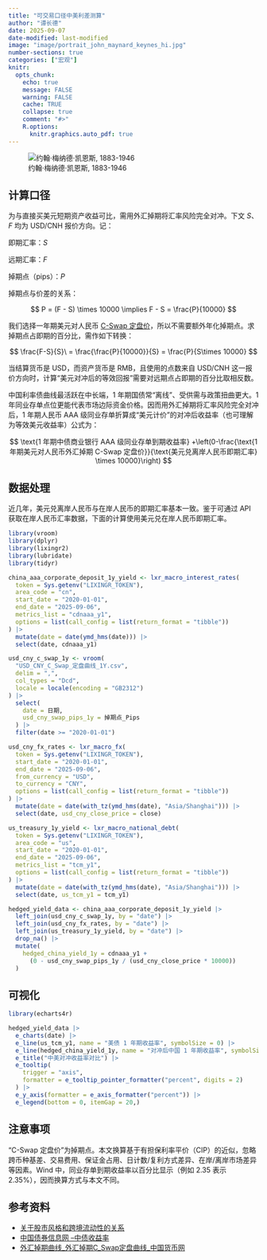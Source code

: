 ```yaml
---
title: "可交易口径中美利差测算"
author: "谭长德"
date: 2025-09-07
date-modified: last-modified
image: "image/portrait_john_maynard_keynes_hi.jpg"
number-sections: true
categories: ["宏观"]
knitr:
  opts_chunk: 
    echo: true
    message: FALSE
    warning: FALSE
    cache: TRUE
    collapse: true
    comment: "#>" 
    R.options:
      knitr.graphics.auto_pdf: true
---
```


![约翰·梅纳德·凯恩斯, 1883-1946](image/jmk.jpg)

## 计算口径

为与直接买美元短期资产收益可比，需用外汇掉期将汇率风险完全对冲。下文 $S$、$F$ 均为 USD/CNH 报价方向。记：

即期汇率：$S$

远期汇率：$F$

掉期点（pips）：$P$

掉期点与价差的关系：

$$ P = (F - S) \times 10000 \implies F - S = \frac{P}{10000} $$

我们选择一年期美元对人民币 [C-Swap 定盘价](https://www.chinamoney.org.cn/chinese/bkcurvfsw/)，所以不需要额外年化掉期点。求掉期点占即期的百分比，需作如下转换：

$$
\frac{F-S}{S}\
= \frac{\frac{P}{10000}}{S}
= \frac{P}{S\times 10000}
$$

当结算货币是 USD，而资产货币是 RMB，且使用的点数来自 USD/CNH 这一报价方向时，计算“美元对冲后的等效回报”需要对远期点占即期的百分比取相反数。

中国利率债曲线最活跃在中长端，1 年期国债常“离线”、受供需与政策扭曲更大。1 年同业存单点位更能代表市场边际资金价格。因而用外汇掉期将汇率风险完全对冲后，1 年期人民币 AAA 级同业存单折算成“美元计价”的对冲后收益率（也可理解为等效美元收益率）公式为：

$$
\text{1 年期中债商业银行 AAA 级同业存单到期收益率}
+\left(0-\frac{\text{1 年期美元对人民币外汇掉期 C-Swap 定盘价}}{\text{美元兑离岸人民币即期汇率} \times 10000}\right)
$$

## 数据处理

近几年，美元兑离岸人民币与在岸人民币的即期汇率基本一致。鉴于可通过 API 获取在岸人民币汇率数据，下面的计算使用美元兑在岸人民币即期汇率。


```r
library(vroom)
library(dplyr)
library(lixingr2)
library(lubridate)
library(tidyr)

china_aaa_corporate_deposit_1y_yield <- lxr_macro_interest_rates(
  token = Sys.getenv("LIXINGR_TOKEN"),
  area_code = "cn",
  start_date = "2020-01-01",
  end_date = "2025-09-06",
  metrics_list = "cdnaaa_y1",
  options = list(call_config = list(return_format = "tibble"))
) |>
  mutate(date = date(ymd_hms(date))) |>
  select(date, cdnaaa_y1)

usd_cny_c_swap_1y <- vroom(
  "USD_CNY_C_Swap_定盘曲线_1Y.csv",
  delim = ",",
  col_types = "Dcd",
  locale = locale(encoding = "GB2312")
) |>
  select(
    date = 日期,
    usd_cny_swap_pips_1y = 掉期点_Pips
  ) |>
  filter(date >= "2020-01-01")

usd_cny_fx_rates <- lxr_macro_fx(
  token = Sys.getenv("LIXINGR_TOKEN"),
  start_date = "2020-01-01",
  end_date = "2025-09-06",
  from_currency = "USD",
  to_currency = "CNY",
  options = list(call_config = list(return_format = "tibble"))
) |>
  mutate(date = date(with_tz(ymd_hms(date), "Asia/Shanghai"))) |>
  select(date, usd_cny_close_price = close)

us_treasury_1y_yield <- lxr_macro_national_debt(
  token = Sys.getenv("LIXINGR_TOKEN"),
  area_code = "us",
  start_date = "2020-01-01",
  end_date = "2025-09-06",
  metrics_list = "tcm_y1",
  options = list(call_config = list(return_format = "tibble"))
) |>
  mutate(date = date(with_tz(ymd_hms(date), "Asia/Shanghai"))) |>
  select(date, us_tcm_y1 = tcm_y1)

hedged_yield_data <- china_aaa_corporate_deposit_1y_yield |>
  left_join(usd_cny_c_swap_1y, by = "date") |>
  left_join(usd_cny_fx_rates, by = "date") |>
  left_join(us_treasury_1y_yield, by = "date") |>
  drop_na() |>
  mutate(
    hedged_china_yield_1y = cdnaaa_y1 +
      (0 - usd_cny_swap_pips_1y / (usd_cny_close_price * 10000))
  )
```

## 可视化

```r
library(echarts4r)

hedged_yield_data |>
  e_charts(date) |>
  e_line(us_tcm_y1, name = "美债 1 年期收益率", symbolSize = 0) |>
  e_line(hedged_china_yield_1y, name = "对冲后中国 1 年期收益率", symbolSize = 0) |>
  e_title("中美对冲收益率对比") |>
  e_tooltip(
    trigger = "axis",
    formatter = e_tooltip_pointer_formatter("percent", digits = 2)
  ) |>
  e_y_axis(formatter = e_axis_formatter("percent")) |>
  e_legend(bottom = 0, itemGap = 20,)
```

## 注意事项

“C-Swap 定盘价”为掉期点。本文换算基于有担保利率平价（CIP）的近似，忽略跨币种基差、交易费用、保证金占用、日计数/复利方式差异、在岸/离岸市场差异等因素。Wind 中，同业存单到期收益率以百分比显示（例如 2.35 表示 2.35%），因而换算方式与本文不同。

## 参考资料

- [关于股市风格和跨境流动性的关系](https://mp.weixin.qq.com/s/dRxHBGPuI3IMW-mSyC3CdQ)
- [中国债券信息网 --中债收益率](https://yield.chinabond.com.cn/cbweb-mn/yield_main?locale=zh_CN)
- [外汇掉期曲线_外汇掉期C_Swap定盘曲线_中国货币网](https://www.chinamoney.org.cn/chinese/bkcurvfsw/)
